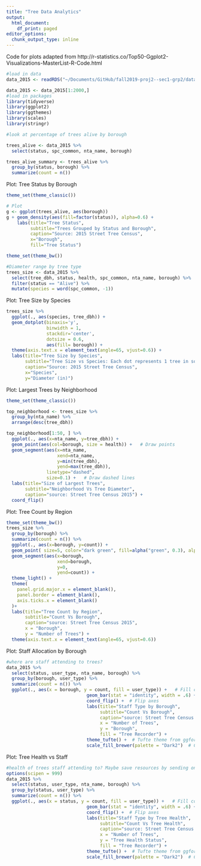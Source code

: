 ```yaml
---
title: "Tree Data Analytics"
output:
  html_document:
    df_print: paged
editor_options:
  chunk_output_type: inline
---
```


Code for plots adapted from http://r-statistics.co/Top50-Ggplot2-Visualizations-MasterList-R-Code.html
```r
#load in data
data_2015 <- readRDS("~/Documents/GitHub/fall2019-proj2--sec1-grp2/data/data_2015.rds")

data_2015 <- data_2015[1:2000,]
#load in packages
library(tidyverse)
library(ggplot2)
library(ggthemes)
library(scales)
library(stringr)
```


```r
#look at percentage of trees alive by borough

trees_alive <- data_2015 %>%
  select(status, spc_common, nta_name, borough)

trees_alive_summary <- trees_alive %>%
  group_by(status, borough) %>% 
  summarize(count = n())
```

Plot: Tree Status by Borough
```r
theme_set(theme_classic())

# Plot
g <- ggplot(trees_alive, aes(borough))
g + geom_density(aes(fill=factor(status)), alpha=0.6) + 
    labs(title="Tree Status", 
         subtitle="Trees Grouped by Status and Borough",
         caption="Source: 2015 Street Tree Census",
         x="Borough",
         fill="Tree Status")
```

```r
theme_set(theme_bw())

#Diameter range by tree type 
trees_size <- data_2015 %>%
  select(tree_dbh, status, health, spc_common, nta_name, borough) %>%
  filter(status == "Alive") %>%
  mutate(species = word(spc_common, -1)) 
```
Plot: Tree Size by Species
```r
trees_size %>%
  ggplot(., aes(species, tree_dbh)) +
  geom_dotplot(binaxis='y', 
               binwidth = 1,
               stackdir='center', 
               dotsize = 0.6, 
               aes(fill= borough)) +
  theme(axis.text.x = element_text(angle=65, vjust=0.6)) + 
  labs(title="Tree Size by Species", 
       subtitle="Tree Size vs Species: Each dot represents 1 tree in source data",
       caption="Source: 2015 Street Tree Census",
       x="Species",
       y="Diameter (in)")

```

Plot: Largest Trees by Neighborhood
```r
theme_set(theme_classic())

top_neighborhood <- trees_size %>%
  group_by(nta_name) %>%
  arrange(desc(tree_dbh)) 

top_neighborhood[1:50, ] %>%
  ggplot(., aes(x=nta_name, y=tree_dbh)) + 
  geom_point(aes(col=borough, size = health)) +   # Draw points
  geom_segment(aes(x=nta_name, 
                   xend=nta_name, 
                   y=min(tree_dbh), 
                   yend=max(tree_dbh)), 
               linetype="dashed", 
               size=0.1) +   # Draw dashed lines
  labs(title="Size of Largest Trees", 
       subtitle="Neighborhood Vs Tree Diameter", 
       caption="source: Street Tree Census 2015") +  
  coord_flip()
```
Plot: Tree Count by Region
```r
theme_set(theme_bw())
trees_size %>%
  group_by(borough) %>%
  summarize(count = n()) %>%
  ggplot(., aes(x=borough, y=count)) + 
  geom_point( size=5, color="dark green", fill=alpha("green", 0.3), alpha=0.7, shape=21, stroke=2)  + 
  geom_segment(aes(x=borough, 
                   xend=borough, 
                   y=0, 
                   yend=count)) + 
  theme_light() +
  theme(
    panel.grid.major.x = element_blank(),
    panel.border = element_blank(),
    axis.ticks.x = element_blank()
  )+
  labs(title="Tree Count by Region", 
       subtitle="Count Vs Borough", 
       caption="source: Street Tree Census 2015",
       x = "Borough",
       y = "Number of Trees") + 
  theme(axis.text.x = element_text(angle=65, vjust=0.6))

```

Plot: Staff Allocation by Borough
```r
#where are staff attending to trees?
data_2015 %>%
  select(status, user_type, nta_name, borough) %>%
  group_by(borough, user_type) %>%
  summarize(count = n()) %>%
  ggplot(., aes(x = borough, y = count, fill = user_type)) +   # Fill column
                              geom_bar(stat = "identity", width = .6) +   # draw the bars
                              coord_flip() +  # Flip axes
                              labs(title="Staff Type by Borough", 
                                   subtitle="Count Vs Borough", 
                                   caption="source: Street Tree Census 2015",
                                   x = "Number of Trees",
                                   y = "Borough",
                                   fill = "Tree Recorder") + 
                              theme_tufte() +  # Tufte theme from ggfortify
                              scale_fill_brewer(palette = "Dark2")  # Color palette

```

Plot: Tree Health vs Staff
```r
#health of trees staff attending to? Maybe save resources by sending only to dire areas
options(scipen = 999)
data_2015 %>%
  select(status, user_type, nta_name, borough) %>%
  group_by(status, user_type) %>%
  summarize(count = n()) %>%
  ggplot(., aes(x = status, y = count, fill = user_type)) +   # Fill column
                              geom_bar(stat = "identity", width = .6) +   # draw the bars
                              coord_flip() +  # Flip axes
                              labs(title="Staff Type by Tree Health", 
                                   subtitle="Count Vs Tree Health", 
                                   caption="source: Street Tree Census 2015",
                                   x = "Number of Trees",
                                   y = "Tree Health Status",
                                   fill = "Tree Recorder") + 
                              theme_tufte() +  # Tufte theme from ggfortify
                              scale_fill_brewer(palette = "Dark2")  # Color palette

```








